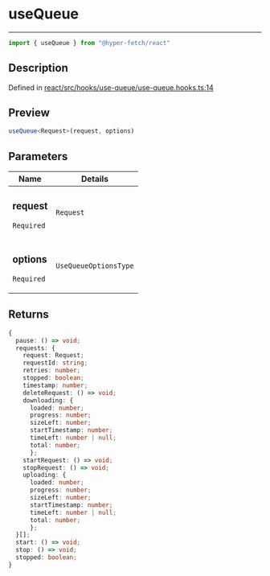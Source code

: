 

# useQueue

<div class="api-docs__separator" data-reactroot="">

---

</div><div class="api-docs__import" data-reactroot="">

```ts
import { useQueue } from "@hyper-fetch/react"
```

</div><div class="api-docs__section">

## Description

</div><div class="api-docs__description"><span class="api-docs__do-not-parse">



</span></div><p class="api-docs__definition">

Defined in [react/src/hooks/use-queue/use-queue.hooks.ts:14](https://github.com/BetterTyped/hyper-fetch/blob/c3e2c45/packages/react/src/hooks/use-queue/use-queue.hooks.ts#L14)

</p><div class="api-docs__section">

## Preview

</div><div class="api-docs__preview fn">

```ts
useQueue<Request>(request, options)
```

</div><div class="api-docs__section">

## Parameters

</div><div class="api-docs__parameters"><table><thead><tr><th>Name</th><th>Details</th></tr></thead><tbody><tr param-data="request"><td class="api-docs__param-name required">

### request 

`Required`

</td><td class="api-docs__param-type">

`Request`

</td></tr><tr param-data="options"><td class="api-docs__param-name required">

### options 

`Required`

</td><td class="api-docs__param-type">

`UseQueueOptionsType`

</td></tr></tbody></table></div><div class="api-docs__section">

## Returns

</div><div class="api-docs__returns">

```ts
{
  pause: () => void;
  requests: {
    request: Request;
    requestId: string;
    retries: number;
    stopped: boolean;
    timestamp: number;
    deleteRequest: () => void;
    downloading: {
      loaded: number;
      progress: number;
      sizeLeft: number;
      startTimestamp: number;
      timeLeft: number | null;
      total: number;
      };
    startRequest: () => void;
    stopRequest: () => void;
    uploading: {
      loaded: number;
      progress: number;
      sizeLeft: number;
      startTimestamp: number;
      timeLeft: number | null;
      total: number;
      };
  }[];
  start: () => void;
  stop: () => void;
  stopped: boolean;
}
```

</div>